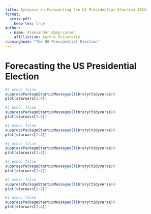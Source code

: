 ```yaml
---
title: Synopsis on Forecasting the US Presidential Election 2024
format:
  arxiv-pdf:
    keep-tex: true
author:
  - name: Aleksander Bang-Larsen
    affiliation: Aarhus University
runninghead: "The US Presidential Election"
---
```


# Forecasting the US Presidential Election

```r
#| echo: false
suppressPackageStartupMessages(library(tidyverse))
plot(starwars[2:4])
```
```r
#| echo: false
suppressPackageStartupMessages(library(tidyverse))
plot(starwars[2:4])
```
```r
#| echo: false
suppressPackageStartupMessages(library(tidyverse))
plot(starwars[2:4])
```
```r
#| echo: false
suppressPackageStartupMessages(library(tidyverse))
plot(starwars[2:4])
```
```r
#| echo: false
suppressPackageStartupMessages(library(tidyverse))
plot(starwars[2:4])
```
```r
#| echo: false
suppressPackageStartupMessages(library(tidyverse))
plot(starwars[2:4])
```
```r
#| echo: false
suppressPackageStartupMessages(library(tidyverse))
plot(starwars[2:4])
```

